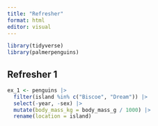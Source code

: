 ```yaml
---
title: "Refresher"
format: html
editor: visual
---
```


```r
library(tidyverse)
library(palmerpenguins)
```

## Refresher 1

```r
ex_1 <- penguins |>
  filter(island %in% c("Biscoe", "Dream")) |>
  select(-year, -sex) |>
  mutate(body_mass_kg = body_mass_g / 1000) |>
  rename(location = island)
```
